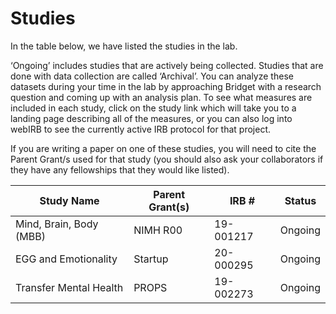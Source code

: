 # Studies 

 
In the table below, we have listed the studies in the lab. 

‘Ongoing’ includes studies that are actively being collected. Studies that are done with data collection are called ‘Archival’. You can analyze these datasets during your time in the lab by approaching Bridget with a research question and coming up with an analysis plan. To see what measures are included in each study, click on the study link which will take you to a landing page describing all of the measures, or you can also log into webIRB to see the currently active IRB protocol for that project. 

If you are writing a paper on one of these studies, you will need to cite the Parent Grant/s used for that study (you should also ask your collaborators if they have any fellowships that they would like listed).

| Study Name              | Parent Grant(s) | IRB #     | Status  |
| ----------------------- | --------------- | --------- | ------- |
| Mind, Brain, Body (MBB) | NIMH R00        | 19-001217 | Ongoing |
| EGG and Emotionality    | Startup         | 20-000295 | Ongoing |
| Transfer Mental Health  | PROPS           | 19-002273 | Ongoing |
